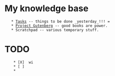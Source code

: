 = My knowledge base =
    * [[Tasks]] -- things to be done _yesterday_!!! =
    * [[Project Gutenberg]] -- good books are power.
    * Scratchpad -- various temporary stuff.
= TODO =
     * [X]  wi
     * [ ] 
     *
